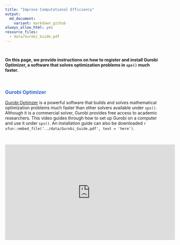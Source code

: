 ```yaml
---
title: "Improve Computational Efficiency"
output: 
  md_document:
    variant: markdown_github
always_allow_html: yes
resource_files:
  - data/Gurobi_Guide.pdf
---
```


<br>

<p class="lh-lg">

**On this page, we provide instructions on how to register and install Gurobi Optimizer, a software that solves optimization problems in `sps()` much faster.**

<br>

### <span style="color:#3366CC">**Gurobi Optimizer**</span>
<p class="lh-lg">
</p>

[Gurobi Optimzer](https://www.gurobi.com/) is a powerful software that builds and solves mathematical optimization problems much faster than other solvers available under `sps()`. Although it is a commercial solver, Gurobi provides free access to academic researchers. This video guides through how to set up Gurobi on a computer and use it under `sps()`. An installation guide can also be downloaded `r xfun::embed_file('../data/Gurobi_Guide.pdf', text = 'here')`.

<br>

<p align="center"><iframe width="560" height="315" src="https://www.youtube.com/embed/gRxIfHXZmHU?si=FBaHGAXWQ5q3LGCX" title="YouTube video player" frameborder="0" allow="accelerometer; autoplay; clipboard-write; encrypted-media; gyroscope; picture-in-picture; web-share" referrerpolicy="strict-origin-when-cross-origin" allowfullscreen></iframe></p>

